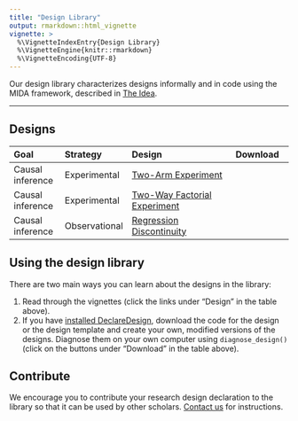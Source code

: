 ```yaml
---
title: "Design Library"
output: rmarkdown::html_vignette
vignette: >
  %\VignetteIndexEntry{Design Library}
  %\VignetteEngine{knitr::rmarkdown}
  %\VignetteEncoding{UTF-8}
---
```


Our design library characterizes designs informally and in code using the MIDA framework, described in [The Idea](../articles/idea.html).

---

## Designs

--------------------------- -----------------------------------------------------------------------------------------------------------------------
Goal                        Strategy      Design                                                                  Download 
--------------------------- ------------- ----------------------------------------------------------------------- --------------------------------
Causal inference            Experimental  [Two-Arm Experiment](../articles/two_arm.html)                          <a class="btn btn-default" href="http://declaredesign.org/articles/two_arm.R"><i class="fa fa-code" title = "Download code for design"></i></a> <a class="btn btn-default" href="http://declaredesign.org/articles/two_arm_template.RDS"><i class="fa fa-clipboard" title = "Download template for design"></i></a>
                                                                                                                   
Causal inference            Experimental  [Two-Way Factorial Experiment](../articles/two_way_factorial.html)      <a class="btn btn-default" href="http://declaredesign.org/articles/two_way_factorial.R"><i class="fa fa-code" title = "Download code for design"></i></a> <a class="btn btn-default" href="http://declaredesign.org/articles/two_way_factorial_template.RDS"><i class="fa fa-clipboard" title = "Download template for design"></i></a>
                                                         
Causal inference            Observational [Regression Discontinuity](../articles/regression_discontinuity.html)   <a class="btn btn-default" href="http://declaredesign.org/articles/regression_discontinuity.R"><i class="fa fa-code" title = "Download code for design"></i></a> <a class="btn btn-default" href="http://declaredesign.org/articles/regression_discontinuity_template.RDS"><i class="fa fa-clipboard" title = "Download template for design"></i></a>
--------------------------------------------------------------------------------------------------------------------------------------------------


## Using the design library

There are two main ways you can learn about the designs in the library:
  
  1. Read through the vignettes (click the links under "Design" in the table above).
  2. If you have [installed DeclareDesign](http://declaredesign.org/#installing-declaredesign), download the code for the design or the design template and create your own, modified versions of the designs. Diagnose them on your own computer using `diagnose_design()` (click on the buttons under "Download" in the table above).
<!--  3. Import designs from the library into the [Design Inspector <i class="fa fa-area-chart" title = "Go to the design inspector" fa-2x></i>](http://shiny.declaredesign.org/inspector/) and investigate their properties. You can also download the code for the designs, modify it, and upload the design back into the inspector again. -->

## Contribute

We encourage you to contribute your research design declaration to the library so that it can be used by other scholars. [Contact us](mailto:contribute@declaredesign.org) for instructions.
